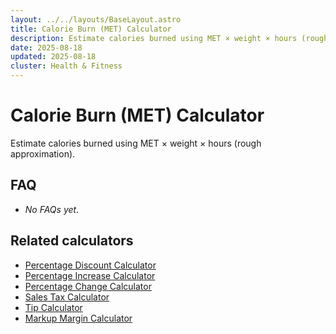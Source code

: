 ```yaml
---
layout: ../../layouts/BaseLayout.astro
title: Calorie Burn (MET) Calculator
description: Estimate calories burned using MET × weight × hours (rough approximation).
date: 2025-08-18
updated: 2025-08-18
cluster: Health & Fitness
---
```





# Calorie Burn (MET) Calculator

Estimate calories burned using MET × weight × hours (rough approximation).

<Calculator schema={schema} />

## FAQ

- _No FAQs yet._

## Related calculators
- [Percentage Discount Calculator](/calculators/percentage-discount-calculator/)
- [Percentage Increase Calculator](/calculators/percentage-increase-calculator/)
- [Percentage Change Calculator](/calculators/percentage-change-calculator/)
- [Sales Tax Calculator](/calculators/sales-tax-calculator/)
- [Tip Calculator](/calculators/tip-calculator/)
- [Markup Margin Calculator](/calculators/markup-margin-calculator/)
